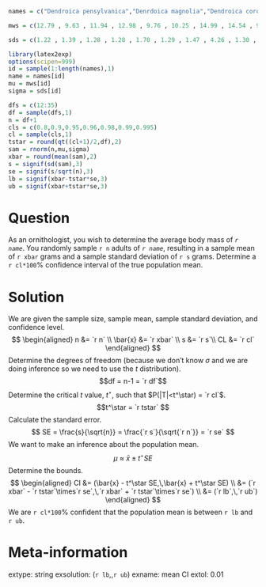 ```r

names = c("Dendroica pensylvanica","Denrdoica magnolia","Dendroica coronata","Dendroica fusca","Dendroica dominica","Dendroica palmarum","Dendroica castanea","Dendroica striata","Setophaga ruticilla","Protonotaria citrea","Helmitheros vermivorus","Seiurus aurocapillus","Seiurus noveboracensis","Oporornis formosus","Geothlypis trichas","Wilsonia citrina","Melospiza georgiana","Zonotrichia albicollis","Passerculus sandwichensis","Ammodramus maritimus","Piranga rubra","Piranga olivacea","Passerina cyanea","Icterus spurius","Agelaius Phoeniceus","Dolichonyx orizivorus","Porzana carolina","Cuculus americanus","Chaetura pelagica","Archilochus colubris","Vireo griseus","Vireo philadelphicus","Vireo olivaceus","Catharus fuscescens","Catharus minimus","Catharus ustulatus","Catharus guttatus","Hylocichla mustelina","Dumetella carolinensis","Cistothorus palustris","Passer domesticus","Vermivora peregrina")

mws = c(12.79 , 9.63 , 11.94 , 12.98 , 9.76 , 10.25 , 14.99 , 14.54 , 9.11 , 13.94 , 15.63 , 22.68 , 20.37 , 16.46 , 10.78 , 10.29 , 13.45 , 23.84 , 17.12 , 21.81 , 36.50 , 38.68 , 15.45 , 22.51 , 45.39 , 34.20 , 67.54 , 71.51 , 30.36 , 3.64 , 10.04 , 13.43 , 18.88 , 41.14 , 32.08 , 32.66 , 29.13 , 56.92 , 37.17 , 9.77 , 25.36 , 12.90)

sds = c(1.22 , 1.39 , 1.28 , 1.28 , 1.70 , 1.29 , 1.47 , 4.26 , 1.30 , 1.62 , 2.40 , 1.63 , 3.41 , 2.54 , 1.19 , 2.02 , 1.16 , 2.00 , 1.55 , 1.73 , 5.91 , 4.73 , 2.07 , 2.07 , 6.98 , 8.09 , 9.94 , 13.49 , 1.22 , 0.80 , 0.79 , 1.57 , 3.01 , 4.26 , 5.43 , 7.51 , 1.55 , 7.03 , 3.42 , 1.25 , 3.27 , 1.18)

library(latex2exp)
options(scipen=999)
id = sample(1:length(names),1)
name = names[id]
mu = mws[id]
sigma = sds[id]

dfs = c(12:35)
df = sample(dfs,1)
n = df+1
cls = c(0.8,0.9,0.95,0.96,0.98,0.99,0.995)
cl = sample(cls,1)
tstar = round(qt((cl+1)/2,df),2)
sam = rnorm(n,mu,sigma)
xbar = round(mean(sam),2)
s = signif(sd(sam),3)
se = signif(s/sqrt(n),3)
lb = signif(xbar-tstar*se,3)
ub = signif(xbar+tstar*se,3)
```

Question
========

As an ornithologist, you wish to determine the average body mass of *`r name`*. You randomly sample `r n` adults of *`r name`*, resulting in a sample mean of `r xbar` grams and a sample standard deviation of `r s` grams. Determine a `r cl*100`% confidence interval of the true population mean. 



Solution
========

We are given the sample size, sample mean, sample standard deviation, and confidence level.
$$
\begin{aligned}
n &= `r n` \\
\bar{x} &= `r xbar` \\
s &= `r s`\\
CL &= `r cl`
\end{aligned}
$$
Determine the degrees of freedom (because we don't know $\sigma$ and we are doing inference so we need to use the $t$ distribution).
$$df = n-1 = `r df`$$
Determine the critical $t$ value, $t^\star$, such that $P(|T|<t^\star) = `r cl`$.
$$t^\star = `r tstar` $$
Calculate the standard error. 
$$ SE = \frac{s}{\sqrt{n}} = \frac{`r s`}{\sqrt{`r n`}} = `r se` $$
We want to make an inference about the population mean.
$$\mu ~\approx~ \bar{x}\pm t^\star SE $$
Determine the bounds.
$$
\begin{aligned}
CI &= (\bar{x} - t^\star SE,\,\bar{x} + t^\star SE) \\
   &= (`r xbar` - `r tstar`\times`r se`,\,`r xbar` + `r tstar`\times`r se`) \\
   &= (`r lb`,\,`r ub`) 
\end{aligned}
$$
We are `r cl*100`% confident that the population mean is between `r lb` and `r ub`.



Meta-information
============
extype: string
exsolution: (`r lb`,\,`r ub`) 
exname: mean CI
extol: 0.01
